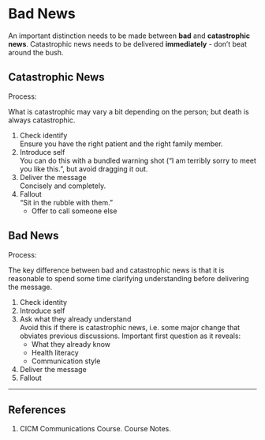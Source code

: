 # Bad News

:::caution
An important distinction needs to be made between **bad** and **catastrophic news**. Catastrophic news needs to be delivered **immediately** - don't beat around the bush.
:::

## Catastrophic News

Process:

:::column-margin
What is catastrophic may vary a bit depending on the person; but death is always catastrophic. 
:::

1. Check identify\
Ensure you have the right patient and the right family member.
2. Introduce self\
You can do this with a bundled warning shot ("I am terribly sorry to meet you like this.", but avoid dragging it out.
3. Deliver the message\
Concisely and completely.
4. Fallout\
"Sit in the rubble with them."
	* Offer to call someone else


## Bad News

Process: 

:::column-margin
The key difference between bad and catastrophic news is that it is reasonable to spend some time clarifying understanding before delivering the message.
:::

1. Check identity
2. Introduce self
3. Ask what they already understand\
Avoid this if there is catastrophic news, i.e. some major change that obviates previous discussions. Important first question as it reveals:
	* What they already know
	* Health literacy
	* Communication style
4. Deliver the message
5. Fallout


---

## References

1. CICM Communications Course. Course Notes.